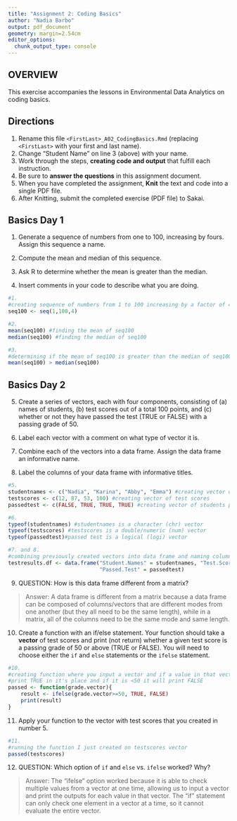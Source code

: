 ```yaml
---
title: "Assignment 2: Coding Basics"
author: "Nadia Barbo"
output: pdf_document
geometry: margin=2.54cm
editor_options: 
  chunk_output_type: console
---
```


## OVERVIEW

This exercise accompanies the lessons in Environmental Data Analytics on coding basics.

## Directions

1.  Rename this file `<FirstLast>_A02_CodingBasics.Rmd` (replacing `<FirstLast>` with your first and last name).
2.  Change "Student Name" on line 3 (above) with your name.
3.  Work through the steps, **creating code and output** that fulfill each instruction.
4.  Be sure to **answer the questions** in this assignment document.
5.  When you have completed the assignment, **Knit** the text and code into a single PDF file.
6.  After Knitting, submit the completed exercise (PDF file) to Sakai.

## Basics Day 1

1.  Generate a sequence of numbers from one to 100, increasing by fours. Assign this sequence a name.

2.  Compute the mean and median of this sequence.

3.  Ask R to determine whether the mean is greater than the median.

4.  Insert comments in your code to describe what you are doing.

```r
#1. 
#creating sequence of numbers from 1 to 100 increasing by a factor of 4
seq100 <- seq(1,100,4) 

#2. 
mean(seq100) #finding the mean of seq100
median(seq100) #finding the median of seq100

#3. 
#determining if the mean of seq100 is greater than the median of seq100 (TRUE or FALSE)
mean(seq100) > median(seq100) 
```

## Basics Day 2

5.  Create a series of vectors, each with four components, consisting of (a) names of students, (b) test scores out of a total 100 points, and (c) whether or not they have passed the test (TRUE or FALSE) with a passing grade of 50.

6.  Label each vector with a comment on what type of vector it is.

7.  Combine each of the vectors into a data frame. Assign the data frame an informative name.

8.  Label the columns of your data frame with informative titles.

```r
#5.
studentnames <- c("Nadia", "Karina", "Abby", "Emma") #creating vector of names of students
testscores <- c(12, 87, 53, 100) #creating vector of test scores
passedtest <- c(FALSE, TRUE, TRUE, TRUE) #creating vector of students passing test or not

#6.
typeof(studentnames) #studentnames is a character (chr) vector
typeof(testscores) #testscores is a double/numeric (num) vector
typeof(passedtest)#passed test is a logical (logi) vector

#7. and 8.
#combining previously created vectors into data frame and naming columns of the data frame
testresults.df <- data.frame("Student.Names" = studentnames, "Test.Scores" = testscores, 
                             "Passed.Test" = passedtest) 
```

9.  QUESTION: How is this data frame different from a matrix?

> Answer: A data frame is different from a matrix because a data frame can be composed of columns/vectors that are different modes from one another (but they all need to be the same length), while in a matrix, all of the columns need to be the same mode and same length.

10. Create a function with an if/else statement. Your function should take a **vector** of test scores and print (not return) whether a given test score is a passing grade of 50 or above (TRUE or FALSE). You will need to choose either the `if` and `else` statements or the `ifelse` statement. 

```r
#10.
#creating function where you input a vector and if a value in that vector is >=50 it will 
#print TRUE in it's place and if it is <50 it will print FALSE
passed <- function(grade.vector){
    result <- ifelse(grade.vector>=50, TRUE, FALSE)
    print(result)
}
```

11. Apply your function to the vector with test scores that you created in number 5.

```r
#11.
#running the function I just created on testscores vector
passed(testscores)
```


12. QUESTION: Which option of `if` and `else` vs. `ifelse` worked? Why?

> Answer: The "ifelse" option worked because it is able to check multiple values from a vector at one time, allowing us to input a vector and print the outputs for each value in that vector. The "if" statement can only check one element in a vector at a time, so it cannot evaluate the entire vector.

